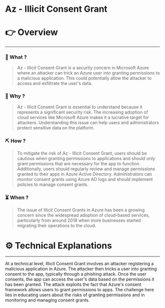 # Az - Illicit Consent Grant


# 👉 Overview

---

### 👀 What ?

> Az - Illicit Consent Grant is a security concern in Microsoft Azure where an attacker can trick an Azure user into granting permissions to a malicious application. This could potentially allow the attacker to access and exfiltrate the user's data.
> 

### 🧐 Why ?

> Az - Illicit Consent Grant is essential to understand because it represents a significant security risk.  The increasing adoption of cloud services like Microsoft Azure makes it a lucrative target for attackers. Understanding this issue can help users and administrators protect sensitive data on the platform.
> 

### ⛏️ How ?

> To mitigate the risk of Az - Illicit Consent Grant, users should be cautious when granting permissions to applications and should only grant permissions that are necessary for the app to function. Additionally, users should regularly review and manage permissions granted to their apps in Azure Active Directory. Administrators can monitor consent grants using Azure AD logs and should implement policies to manage consent grants.
> 

### ⏳ When ?

> The issue of Illicit Consent Grants in Azure has been a growing concern since the widespread adoption of cloud-based services, particularly from around 2018 when more businesses started migrating their operations to the cloud.
> 

# ⚙️ Technical Explanations

---

At a technical level, Illicit Consent Grant involves an attacker registering a malicious application in Azure. The attacker then tricks a user into granting consent to the app, typically through a phishing attack. Once the user consents, the app can access the user's data based on the permissions it has been granted. The attack exploits the fact that Azure's consent framework allows users to grant permissions to apps. The challenge here lies in educating users about the risks of granting permissions and in monitoring and managing consent grants.
